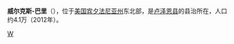{{Infobox settlement
| official_name          = 威尔克斯-巴里
| nickname               = The Diamond City
| motto                  = Pattern After Us
| image_skyline          = Wilkes Barre Panorama.jpg
| imagesize              = 265px
| image_caption          = 市中心
| image_flag             =
| image_seal             =
| image_map              = <!-- PAMap-doton-Wilkes-Barre.png -->
| mapsize                =
| map_caption            =
| pushpin_map            = Pennsylvania
| pushpin_label_position = left
| pushpin_map_caption    = 在賓州的位置
| pushpin_mapsize        =
| coordinates_region     = US-PA
| subdivision_type       = 國家
| subdivision_type1      = 州
| subdivision_type2      = [[List_of_counties_in_Pennsylvania|County]]
| subdivision_name       = 美國
| subdivision_name1      = 賓州
| subdivision_name2      = [[路澤恩縣|路澤恩縣]]
| leader_title           = Mayor
| leader_name            = [[Thomas_M._Leighton|Thomas M. Leighton]] ([[United_States_Democratic_Party|D]])
| established_title      = Founded
| established_title1     =[[Municipal_corporation|Incorporated]]
| established_title2     = 
| established_title3     =
| established_date       = 1769
| established_date1      =1806–Borough
| established_date2      =1871–City
| area_total_sq_mi       = 7.2
| area_total_km2         = 18.6
| area_land_sq_mi        = 6.9
| area_land_km2          = 17.7
| area_water_sq_mi       = 0.3
| area_water_km2         = 0.9
| population_as_of       = 2010
| population_note        =
| population_total       = 41498
| population_metro       = 563631
| population_density_km2 = auto
| timezone               = [[Eastern_Time_Zone|EST]]
| utc_offset             = -5
| timezone_DST           = [[Eastern_Daylight_Time|EDT]]
| utc_offset_DST         = -4
| coordinates_display    = display=inline,title
| latd=41 |latm=14 |lats=40 |latNS=N
| longd=75 |longm=52 |longs=41 |longEW=W
| elevation_ft           = 525
| elevation_m            = 160
| website                = [http://www.wilkes-barre.pa.us/ www.wilkes-barre.pa.us]
| sister cities          = [[Karlstad,_Sweden|Karlstad, Sweden]]
}}
'''威尔克斯-巴里'''（{{lang-en|'''Wilkes-Barre'''}}），位于[[美国|美国]][[宾夕法尼亚州|宾夕法尼亚州]]东北部，是[[卢泽恩县_(宾夕法尼亚州)|卢泽恩县]]的县治所在，人口约4.1万（2012年）。

{{Pennsylvania}}

{{Authority control}}
[[Category:宾夕法尼亚州城市|W]]
{{美國地理小作品}}